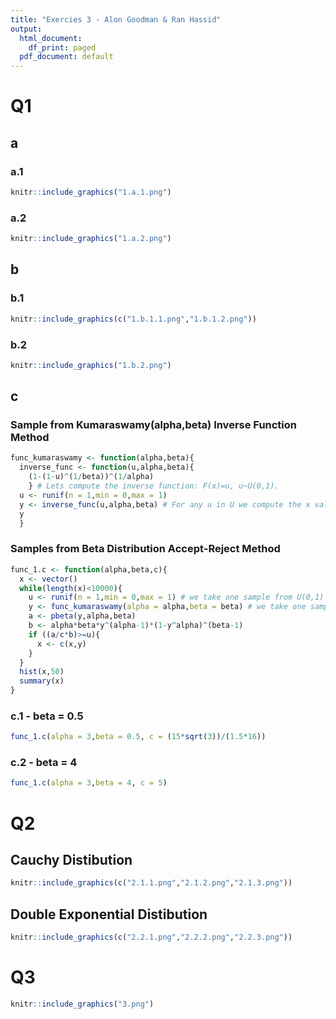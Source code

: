 ```yaml
---
title: "Exercies 3 - Alon Goodman & Ran Hassid"
output:
  html_document:
    df_print: paged
  pdf_document: default
---
```


# Q1 #

## a ##

### a.1 ###

```r
knitr::include_graphics("1.a.1.png")
```

### a.2 ###

```r
knitr::include_graphics("1.a.2.png")
```

## b ##

### b.1 ###

```r
knitr::include_graphics(c("1.b.1.1.png","1.b.1.2.png"))
```

### b.2 ###

```r
knitr::include_graphics("1.b.2.png")
```

## c ##

### Sample from Kumaraswamy(alpha,beta) Inverse Function Method ###

```r
func_kumaraswamy <- function(alpha,beta){
  inverse_func <- function(u,alpha,beta){
    (1-(1-u)^(1/beta))^(1/alpha)
    } # Lets compute the inverse function: F(x)=u, u~U(0,1).
  u <- runif(n = 1,min = 0,max = 1)
  y <- inverse_func(u,alpha,beta) # For any u in U we compute the x value.
  y
  }
```

### Samples from Beta Distribution Accept-Reject Method ###

```r
func_1.c <- function(alpha,beta,c){
  x <- vector()
  while(length(x)<10000){
    u <- runif(n = 1,min = 0,max = 1) # we take one sample from U(0,1)
    y <- func_kumaraswamy(alpha = alpha,beta = beta) # we take one sample from kumaraswamy(alpha,beta) like previous exercie
    a <- pbeta(y,alpha,beta)
    b <- alpha*beta*y^(alpha-1)*(1-y^alpha)^(beta-1)
    if ((a/c*b)>=u){
      x <- c(x,y)
    }
  }
  hist(x,50)
  summary(x)
}
```

### c.1 - beta = 0.5 ###

```r
func_1.c(alpha = 3,beta = 0.5, c = (15*sqrt(3))/(1.5*16))
```

### c.2 - beta = 4 ###

```r
func_1.c(alpha = 3,beta = 4, c = 5)
```

# Q2 #

## Cauchy Distibution ##

```r
knitr::include_graphics(c("2.1.1.png","2.1.2.png","2.1.3.png"))
```

## Double Exponential Distibution ##

```r
knitr::include_graphics(c("2.2.1.png","2.2.2.png","2.2.3.png"))
```

# Q3 #

```r
knitr::include_graphics("3.png")
```




